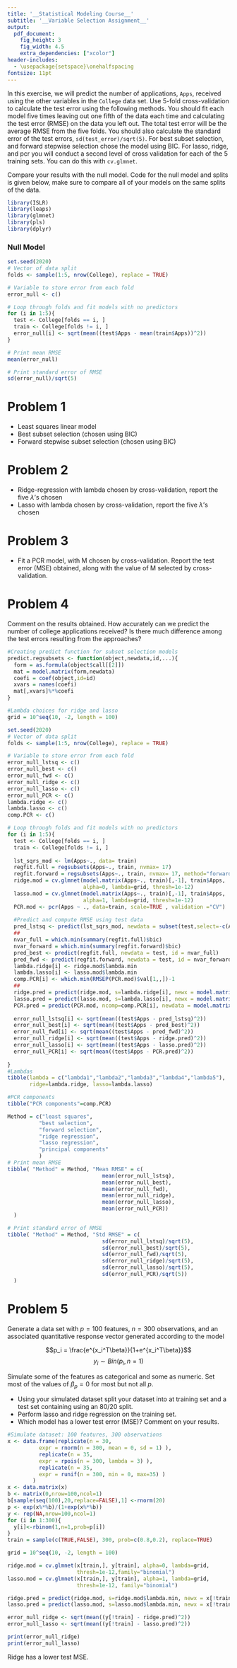 ```yaml
---
title: '__Statistical Modeling Course__'
subtitle: '__Variable Selection Assignment__'
output:
  pdf_document:
    fig_height: 3
    fig_width: 4.5
    extra_dependencies: ["xcolor"]
header-includes:
  - \usepackage{setspace}\onehalfspacing
fontsize: 11pt
---
```


\definecolor{blue}{HTML}{0066f5}


In this exercise, we will predict the number of applications, `Apps`, received using the other variables in the \color{blue} `College` \color{black} data set. Use 5-fold cross-validation to calculate the test error using the following methods. You should fit each model five times leaving out one fifth of the data each time and calculating the test error (RMSE) on the data you left out. The total test error will be the average RMSE from the five folds. You should also calculate the standard error of the test errors, `sd(test_error)/sqrt(5)`. For best subset selection, and forward stepwise selection chose the model using BIC. For lasso, ridge, and pcr you will conduct a second level of cross validation for each of the 5 training sets. You can do this with `cv.glmnet`. 

Compare your results with the null model. Code for the null model and splits is given below, make sure to compare all of your models on the same splits of the data.

```r
library(ISLR)
library(leaps)
library(glmnet)
library(pls)
library(dplyr)
```
### Null Model
```r
set.seed(2020)
# Vector of data split
folds <- sample(1:5, nrow(College), replace = TRUE)

# Variable to store error from each fold
error_null <- c()

# Loop through folds and fit models with no predictors
for (i in 1:5){
  test <- College[folds == i, ]
  train <- College[folds != i, ]
  error_null[i] <- sqrt(mean((test$Apps - mean(train$Apps))^2))
}

# Print mean RMSE
mean(error_null)

# Print standard error of RMSE
sd(error_null)/sqrt(5)
```

# Problem 1
- Least squares linear model
- Best subset selection (chosen using BIC)
- Forward stepwise subset selection (chosen using  BIC)

# Problem 2
- Ridge-regression with lambda chosen by cross-validation, report the five $\lambda$'s chosen
- Lasso with lambda chosen by cross-validation, report the five $\lambda$'s chosen

# Problem 3
- Fit a PCR model, with M chosen by cross-validation. Report the test error (MSE) obtained, along with the value of M selected by cross-validation.

# Problem 4
Comment on the results obtained. How accurately can we predict the number of college applications received? Is there much difference among the test errors resulting from the approaches?


```r

#Creating predict function for subset selection models
predict.regsubsets <- function(object,newdata,id,...){
  form = as.formula(object$call[[2]])
  mat = model.matrix(form,newdata)
  coefi = coef(object,id=id)
  xvars = names(coefi)
  mat[,xvars]%*%coefi
}

#Lambda choices for ridge and lasso
grid = 10^seq(10, -2, length = 100)

set.seed(2020)
# Vector of data split
folds <- sample(1:5, nrow(College), replace = TRUE)

# Variable to store error from each fold
error_null_lstsq <- c()
error_null_best <- c()
error_null_fwd <- c()
error_null_ridge <- c()
error_null_lasso <- c()
error_null_PCR <- c()
lambda.ridge <- c()
lambda.lasso <- c()
comp.PCR <- c()

# Loop through folds and fit models with no predictors
for (i in 1:5){
  test <- College[folds == i, ]
  train <- College[folds != i, ]
  
  lst_sqrs_mod <- lm(Apps~., data= train)
  regfit.full = regsubsets(Apps~., train, nvmax= 17)
  regfit.forward = regsubsets(Apps~., train, nvmax= 17, method="forward")
  ridge.mod = cv.glmnet(model.matrix(Apps~., train)[,-1], train$Apps, 
                        alpha=0, lambda=grid, thresh=1e-12)
  lasso.mod = cv.glmnet(model.matrix(Apps~., train)[,-1], train$Apps, 
                        alpha=1, lambda=grid, thresh=1e-12)
  PCR.mod <- pcr(Apps ~ ., data=train, scale=TRUE , validation ="CV")
  
  #Predict and compute RMSE using test data
  pred_lstsq <- predict(lst_sqrs_mod, newdata = subset(test,select=-c(Apps)))
  ##
  nvar_full = which.min(summary(regfit.full)$bic)
  nvar_forward = which.min(summary(regfit.forward)$bic)
  pred_best <- predict(regfit.full, newdata = test, id = nvar_full)
  pred_fwd <- predict(regfit.forward, newdata = test, id = nvar_forward)
  lambda.ridge[i] <- ridge.mod$lambda.min
  lambda.lasso[i] <- lasso.mod$lambda.min
  comp.PCR[i] <- which.min(RMSEP(PCR.mod)$val[1,,])-1
  ##
  ridge.pred = predict(ridge.mod, s=lambda.ridge[i], newx = model.matrix(Apps~., test)[,-1])
  lasso.pred = predict(lasso.mod, s=lambda.lasso[i], newx = model.matrix(Apps~., test)[,-1])
  PCR.pred = predict(PCR.mod, ncomp=comp.PCR[i], newdata = model.matrix(Apps~., test)[,-1])
  
  error_null_lstsq[i] <- sqrt(mean((test$Apps - pred_lstsq)^2))
  error_null_best[i] <- sqrt(mean((test$Apps - pred_best)^2))
  error_null_fwd[i] <- sqrt(mean((test$Apps - pred_fwd)^2))
  error_null_ridge[i] <- sqrt(mean((test$Apps - ridge.pred)^2))
  error_null_lasso[i] <- sqrt(mean((test$Apps - lasso.pred)^2))
  error_null_PCR[i] <- sqrt(mean((test$Apps - PCR.pred)^2))
  
}
#Lambdas
tibble(lambda = c("lambda1","lambda2","lambda3","lambda4","lambda5"), 
       ridge=lambda.ridge, lasso=lambda.lasso)

#PCR components
tibble("PCR components"=comp.PCR)

Method = c("least squares",
          "best selection",
          "forward selection",
          "ridge regression",
          "lasso regression",
          "principal components"
          )
# Print mean RMSE
tibble( "Method" = Method, "Mean RMSE" = c(
                              mean(error_null_lstsq),
                              mean(error_null_best),
                              mean(error_null_fwd),
                              mean(error_null_ridge),
                              mean(error_null_lasso),
                              mean(error_null_PCR))
  )

# Print standard error of RMSE
tibble( "Method" = Method, "Std RMSE" = c(
                              sd(error_null_lstsq)/sqrt(5),
                              sd(error_null_best)/sqrt(5),
                              sd(error_null_fwd)/sqrt(5),
                              sd(error_null_ridge)/sqrt(5),
                              sd(error_null_lasso)/sqrt(5),
                              sd(error_null_PCR)/sqrt(5))
  )


```
# Problem 5

Generate a data set with $p = 100$ features, $n = 300$ observations, and an associated quantitative response vector generated according to the model

$$p_i = \frac{e^{x_i^T\beta}}{1+e^{x_i^T\beta}}$$
$$y_i \sim Bin(p_i, n=1)$$

Simulate some of the features as categorical and some as numeric. Set most of the values of $\beta_p = 0$ for most but not all $p$. 

- Using your simulated dataset split your dataset into at training set and a test set containing using an 80/20 split. 
- Perform lasso and ridge regression on the training set.
- Which model has a lower test error (MSE)? Comment on your results. 

```r
#Simulate dataset: 100 features, 300 observations
x <- data.frame(replicate(n = 30, 
          expr = rnorm(n = 300, mean = 0, sd = 1) ),
          replicate(n = 35, 
          expr = rpois(n = 300, lambda = 3) ),
          replicate(n = 35, 
          expr = runif(n = 300, min = 0, max=35) )
        )
x <- data.matrix(x)
b <- matrix(0,nrow=100,ncol=1)
b[sample(seq(100),20,replace=FALSE),1] <-rnorm(20)
p <- exp(x%*%b)/(1+exp(x%*%b))
y <- rep(NA,nrow=100,ncol=1)
for (i in 1:300){
  y[i]<-rbinom(1,n=1,prob=p[i])
}
train = sample(c(TRUE,FALSE), 300, prob=c(0.8,0.2), replace=TRUE)

grid = 10^seq(10, -2, length = 100)

ridge.mod = cv.glmnet(x[train,], y[train], alpha=0, lambda=grid, 
                      thresh=1e-12,family="binomial")
lasso.mod = cv.glmnet(x[train,], y[train], alpha=1, lambda=grid, 
                      thresh=1e-12, family="binomial")

ridge.pred = predict(ridge.mod, s=ridge.mod$lambda.min, newx = x[!train,])
lasso.pred = predict(lasso.mod, s=lasso.mod$lambda.min, newx = x[!train,])

error_null_ridge <- sqrt(mean((y[!train] - ridge.pred)^2))
error_null_lasso <- sqrt(mean((y[!train] - lasso.pred)^2))

print(error_null_ridge)
print(error_null_lasso)
```

Ridge has a lower test MSE. 